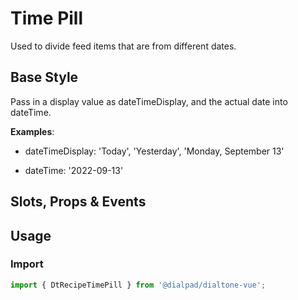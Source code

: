 
# Time Pill

<Subtitle>
  Used to divide feed items that are from different dates.
</Subtitle>

## Base Style

Pass in a display value as dateTimeDisplay, and the actual date into dateTime.

<b>Examples</b>:

- dateTimeDisplay: 'Today', 'Yesterday', 'Monday, September 13'

- dateTime: '2022-09-13'

<Canvas>
  <Story id="recipes-conversation-view-time-pill--default" />
</Canvas>

## Slots, Props & Events

<ArgsTable story={PRIMARY_STORY} />

## Usage

### Import

```jsx
import { DtRecipeTimePill } from '@dialpad/dialtone-vue';
```
